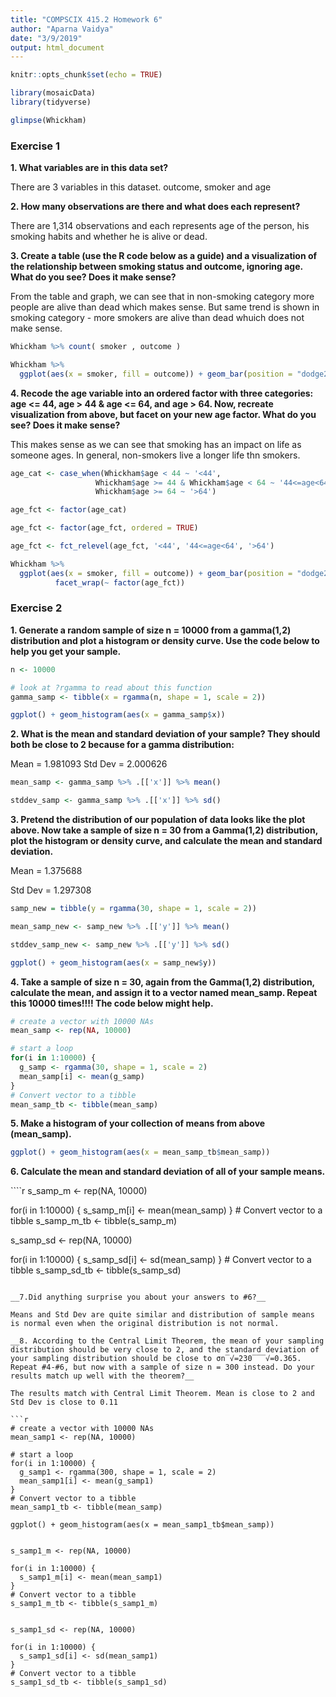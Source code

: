 ```yaml
---
title: "COMPSCIX 415.2 Homework 6"
author: "Aparna Vaidya"
date: "3/9/2019"
output: html_document
---
```


```r
knitr::opts_chunk$set(echo = TRUE)
```

```r
library(mosaicData)
library(tidyverse)

glimpse(Whickham)

```

### Exercise 1

__1. What variables are in this data set?__

There are 3 variables in this dataset. outcome, smoker and age

__2. How many observations are there and what does each represent?__

There are 1,314 observations and each represents age of the person, his smoking habits and whether he is alive or dead.

__3. Create a table (use the R code below as a guide) and a visualization of the relationship between smoking status and outcome, ignoring age. What do you see? Does it make sense?__

From the table and graph, we can see that in non-smoking category more people are alive than dead which makes sense. But same trend is shown in smoking category - more smokers are alive than dead whuich does not make sense.

```r
Whickham %>% count( smoker , outcome ) 

```

```r
Whickham %>% 
  ggplot(aes(x = smoker, fill = outcome)) + geom_bar(position = "dodge2") 
```

__4. Recode the age variable into an ordered factor with three categories: age <= 44, age > 44 & age <= 64, and age > 64. Now, recreate visualization from above, but facet on your new age factor. What do you see? Does it make sense?__

This makes sense as we can see that smoking has an impact on life as someone ages. In general, non-smokers live a longer life thn smokers.

```r
age_cat <- case_when(Whickham$age < 44 ~ '<44',
                   Whickham$age >= 44 & Whickham$age < 64 ~ '44<=age<64',
                   Whickham$age >= 64 ~ '>64')

age_fct <- factor(age_cat)

age_fct <- factor(age_fct, ordered = TRUE)

age_fct <- fct_relevel(age_fct, '<44', '44<=age<64', '>64')

Whickham %>% 
  ggplot(aes(x = smoker, fill = outcome)) + geom_bar(position = "dodge2") +
          facet_wrap(~ factor(age_fct))
```


### Exercise 2

__1. Generate a random sample of size n = 10000 from a gamma(1,2) distribution and plot a histogram or density curve. Use the code below to help you get your sample.__

```r
n <- 10000

# look at ?rgamma to read about this function
gamma_samp <- tibble(x = rgamma(n, shape = 1, scale = 2))

ggplot() + geom_histogram(aes(x = gamma_samp$x))
```

__2. What is the mean and standard deviation of your sample? They should both be close to 2 because for a gamma distribution:__

Mean = 1.981093
Std Dev = 2.000626

```r
mean_samp <- gamma_samp %>% .[['x']] %>% mean()

stddev_samp <- gamma_samp %>% .[['x']] %>% sd()

```

__3. Pretend the distribution of our population of data looks like the plot above. Now take a sample of size n = 30 from a Gamma(1,2) distribution, plot the histogram or density curve, and calculate the mean and standard deviation.__

Mean = 1.375688

Std Dev = 1.297308

```r
samp_new = tibble(y = rgamma(30, shape = 1, scale = 2))

mean_samp_new <- samp_new %>% .[['y']] %>% mean()

stddev_samp_new <- samp_new %>% .[['y']] %>% sd()

ggplot() + geom_histogram(aes(x = samp_new$y))

```

__4. Take a sample of size n = 30, again from the Gamma(1,2) distribution, calculate the mean, and assign it to a vector named mean_samp. Repeat this 10000 times!!!! The code below might help.__

```r
# create a vector with 10000 NAs
mean_samp <- rep(NA, 10000)

# start a loop
for(i in 1:10000) {
  g_samp <- rgamma(30, shape = 1, scale = 2)
  mean_samp[i] <- mean(g_samp)
}
# Convert vector to a tibble
mean_samp_tb <- tibble(mean_samp)
```

__5. Make a histogram of your collection of means from above (mean_samp).__

```r

ggplot() + geom_histogram(aes(x = mean_samp_tb$mean_samp))

```

__6. Calculate the mean and standard deviation of all of your sample means.__

````r
s_samp_m <- rep(NA, 10000)

for(i in 1:10000) {
  s_samp_m[i] <- mean(mean_samp)
}
# Convert vector to a tibble
s_samp_m_tb <- tibble(s_samp_m)


s_samp_sd <- rep(NA, 10000)

for(i in 1:10000) {
  s_samp_sd[i] <- sd(mean_samp)
}
# Convert vector to a tibble
s_samp_sd_tb <- tibble(s_samp_sd)
```

__7.Did anything surprise you about your answers to #6?__

Means and Std Dev are quite similar and distribution of sample means is normal even when the original distribution is not normal.

__8. According to the Central Limit Theorem, the mean of your sampling distribution should be very close to 2, and the standard deviation of your sampling distribution should be close to σn‾√=230‾‾‾√=0.365. Repeat #4-#6, but now with a sample of size n = 300 instead. Do your results match up well with the theorem?__

The results match with Central Limit Theorem. Mean is close to 2 and Std Dev is close to 0.11

```r
# create a vector with 10000 NAs
mean_samp1 <- rep(NA, 10000)

# start a loop
for(i in 1:10000) {
  g_samp1 <- rgamma(300, shape = 1, scale = 2)
  mean_samp1[i] <- mean(g_samp1)
}
# Convert vector to a tibble
mean_samp1_tb <- tibble(mean_samp)

ggplot() + geom_histogram(aes(x = mean_samp1_tb$mean_samp))


s_samp1_m <- rep(NA, 10000)

for(i in 1:10000) {
  s_samp1_m[i] <- mean(mean_samp1)
}
# Convert vector to a tibble
s_samp1_m_tb <- tibble(s_samp1_m)


s_samp1_sd <- rep(NA, 10000)

for(i in 1:10000) {
  s_samp1_sd[i] <- sd(mean_samp1)
}
# Convert vector to a tibble
s_samp1_sd_tb <- tibble(s_samp1_sd)
```